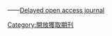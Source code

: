 {{Cat more|延遲開放獲取期刊}}——[[:en:Delayed_open_access_journal|Delayed open access journal]]

[[Category:開放獲取期刊|Category:開放獲取期刊]]